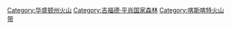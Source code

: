 [[Category:华盛顿州火山|Category:华盛顿州火山]]
[[Category:吉福德·平肖国家森林|Category:吉福德·平肖国家森林]]
[[Category:喀斯喀特火山带|Category:喀斯喀特火山带]]
